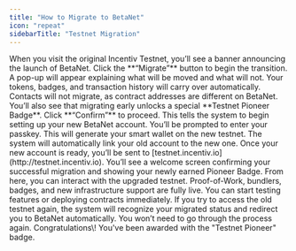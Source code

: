 ```yaml
---
title: "How to Migrate to BetaNet"
icon: "repeat"
sidebarTitle: "Testnet Migration"
---
```


<Steps>
  <Step title="Step 1: Click “Migrate to BetaNet” on the Legacy Testnet portal" iconType="regular" stepNumber={1}>
    When you visit the original Incentiv Testnet, you’ll see a banner announcing the launch of BetaNet. Click the **“Migrate”** button to begin the transition.
  </Step>
  <Step title="Step 2: Review the confirmation modal">
    A pop-up will appear explaining what will be moved and what will not. Your tokens, badges, and transaction history will carry over automatically. Contacts will not migrate, as contract addresses are different on BetaNet. You’ll also see that migrating early unlocks a special **Testnet Pioneer Badge**.
  </Step>
  <Step title="Step 3: Confirm the migration">
    Click **“Confirm”** to proceed. This tells the system to begin setting up your new BetaNet account.
  </Step>
  <Step title="Step 4: Enter your passkey to create a new BetaNet account">
    You’ll be prompted to enter your passkey. This will generate your smart wallet on the new testnet. The system will automatically link your old account to the new one.
  </Step>
  <Step title="Step 5: Get redirected to the BetaNet portal">
    Once your new account is ready, you’ll be sent to [testnet.incentiv.io](http://testnet.incentiv.io). You’ll see a welcome screen confirming your successful migration and showing your newly earned Pioneer Badge.
  </Step>
  <Step title="Step 6: Explore and use BetaNet">
    From here, you can interact with the upgraded testnet. Proof-of-Work, bundlers, badges, and new infrastructure support are fully live. You can start testing features or deploying contracts immediately.
  </Step>
  <Step title="Step 7: Return users are redirected automatically">
    If you try to access the old testnet again, the system will recognize your migrated status and redirect you to BetaNet automatically. You won’t need to go through the process again.
  </Step>
</Steps>

<Check>
  Congratulations\! You've been awarded with the "Testnet Pioneer" badge.
</Check>